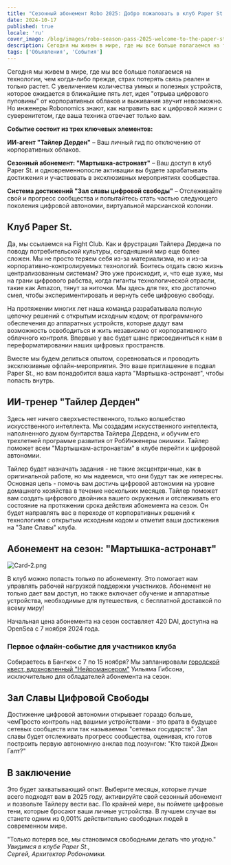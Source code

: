 ```yaml
---
title: "Сезонный абонемент Robo 2025: Добро пожаловать в клуб Paper St."
date: 2024-10-17
published: true
locale: 'ru'
cover_image: /blog/images/robo-season-pass-2025-welcome-to-the-paper-st-club/cover.png
description: Сегодня мы живем в мире, где мы все больше полагаемся на технологии, чем когда-либо прежде, страх потерять связь реален и только растет. С увеличением количества умных и полезных устройств, которое ожидается в ближайшие пять лет, идея "отрыва цифрового пуповины" от корпоративных облаков и выживания звучит невозможно.
tags: ['Объявления', 'События']
---
```


Сегодня мы живем в мире, где мы все больше полагаемся на технологии, чем когда-либо прежде, страх потерять связь реален и только растет. С увеличением количества умных и полезных устройств, которое ожидается в ближайшие пять лет, идея "отрыва цифрового пуповины" от корпоративных облаков и выживания звучит невозможно.   
Но инженеры Robonomics знают, как направить вас к цифровой жизни с суверенитетом, где ваша техника отвечает только вам.

**Событие состоит из трех ключевых элементов:**

**ИИ-агент "Тайлер Дерден"** – Ваш личный гид по отключению от корпоративных облаков.

**Сезонный абонемент: "Мартышка-астронавт"** – Ваш доступ в клуб Paper St. и одновременнопосле активации вы будете зарабатывать достижения и участвовать в эксклюзивных мероприятиях сообщества.

**Система достижений "Зал славы цифровой свободы"** – Отслеживайте свой и прогресс сообщества и попытайтесь стать частью следующего поколения цифровой автономии, виртуальной марсианской колонии.

## Клуб Paper St.   
Да, мы ссылаемся на Fight Club. Как и фрустрация Тайлера Дердена по поводу потребительской культуры, сегодняшний мир еще более сложен. Мы не просто теряем себя из-за материализма, но и из-за корпоративно-контролируемых технологий. Боитесь отдать свою жизнь централизованным системам? Это уже происходит, и, что еще хуже, мы на грани цифрового рабства, когда гиганты технологической отрасли, такие как Amazon, тянут за ниточки. Мы здесь для тех, кто достаточно смел, чтобы экспериментировать и вернуть себе цифровую свободу.

На протяжении многих лет наша команда разрабатывала полную цепочку решений с открытым исходным кодом; от программного обеспечения до аппаратных устройств, которые дадут вам возможность освободиться и жить независимо от корпоративного облачного контроля. Впервые у вас будет шанс присоединиться к нам в переформатировании наших цифровых пространств.

Вместе мы будем делиться опытом, соревноваться и проводить эксклюзивные офлайн-мероприятия. Это ваше приглашение в подвал Paper St., но вам понадобится ваша карта "Мартышка-астронавт", чтобы попасть внутрь.

## ИИ-тренер "Тайлер Дерден"   
Здесь нет ничего сверхъестественного, только волшебство искусственного интеллекта. Мы создадим искусственного интеллекта, наполненного духом бунтарства Тайлера Дердена, и обучим его трехлетней программе развития от РобИнженеры онимики. Тайлер поможет всем "Мартышкам-астронавтам" в клубе перейти к цифровой автономии.

Тайлер будет назначать задания - не такие эксцентричные, как в оригинальной работе, но мы надеемся, что они будут так же интересны. Основная цель - помочь вам достичь цифровой автономии на уровне домашнего хозяйства в течение нескольких месяцев. Тайлер поможет вам создать цифрового двойника вашего окружения и отслеживать его состояние на протяжении срока действия абонемента на сезон. Он будет направлять вас в переходе от корпоративных решений к технологиям с открытым исходным кодом и отметит ваши достижения на "Зале Славы" клуба.

## Абонемент на сезон: "Мартышка-астронавт"

![Card-2.png](/blog/images/robo-season-pass-2025-welcome-to-the-paper-st-club/card-2.png)

В клуб можно попасть только по абонементу. Это помогает нам управлять рабочей нагрузкой поддержки участников. Абонемент не только дает вам доступ, но также включает обучение и аппаратные устройства, необходимые для путешествия, с бесплатной доставкой по всему миру!

Начальная цена абонемента на сезон составляет 420 DAI, доступна на OpenSea с 7 ноября 2024 года.

### Первое офлайн-событие для участников клуба
Собираетесь в Бангкок с 7 по 15 ноября? Мы запланировали [городской квест, вдохновленный "Нейромансером"](https://x.com/AIRA_Robonomics/status/1844293067009929439) Уильяма Гибсона, исключительно для обладателей абонемента на сезон.

## Зал Славы Цифровой Свободы
Достижение цифровой автономии открывает гораздо больше, чемПросто контроль над вашими устройствами - это врата в будущее сетевых сообществ или так называемых "сетевых государств". Зал славы будет отслеживать прогресс сообщества, оценивая, кто готов построить первую автономную анклав под лозунгом: "Кто такой Джон Галт?"

## В заключение  
Это будет захватывающий опыт. Выберите месяцы, которые лучше всего подходят вам в 2025 году, активируйте свой сезонный абонемент и позвольте Тайлеру вести вас. По крайней мере, вы поймете цифровые тени, которые бросают ваши личные устройства. В лучшем случае вы станете одним из 0,001% действительно свободных людей в современном мире.

"Только потеряв все, мы становимся свободными делать что угодно."  
*Увидимся в клубе Paper St.,  
Сергей, Архитектор Робономики.*